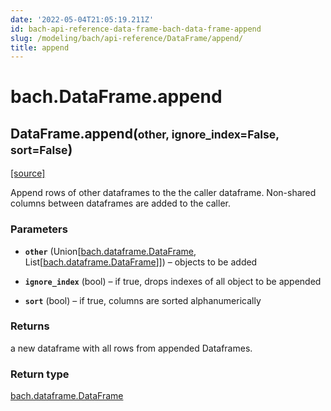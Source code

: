 ```yaml
---
date: '2022-05-04T21:05:19.211Z'
id: bach-api-reference-data-frame-bach-data-frame-append
slug: /modeling/bach/api-reference/DataFrame/append/
title: append
---
```


# bach.DataFrame.append

<div className="method">

<h2 className="signature-method"><span className="additional-name">DataFrame.</span><span className="name">append(</span><small className="parameter-list"><span className="parameter" id="other">other</span>, <span className="parameter" id="ignore_index">ignore_index=False</span>, <span className="parameter" id="sort">sort=False</span></small>)</h2>


&#8203;<span className="view-source">[[source]](https://github.com/objectiv/objectiv-analytics/blob/main/bach/bach/dataframe.py)</span>

<div className="content">

Append rows of other dataframes to the the caller dataframe.
Non-shared columns between dataframes are added to the caller.


### Parameters

* **`other`** (Union[[bach.dataframe.DataFrame](/modeling/bach/api-reference/DataFrame/index.mdx), List[[bach.dataframe.DataFrame](/modeling/bach/api-reference/DataFrame/index.mdx)]]) – objects to be added


* **`ignore_index`** (bool) – if true, drops indexes of all object to be appended


* **`sort`** (bool) – if true, columns are sorted alphanumerically





### Returns

a new dataframe with all rows from appended Dataframes.



### Return type

[bach.dataframe.DataFrame](/modeling/bach/api-reference/DataFrame/index.mdx)



</div>


</div>
